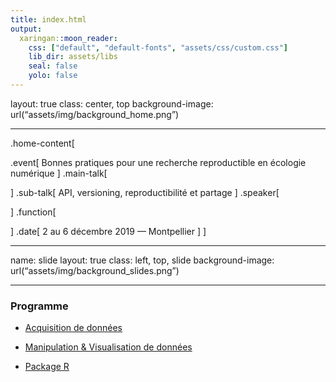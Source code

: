 ```yaml
---
title: index.html
output:
  xaringan::moon_reader:
    css: ["default", "default-fonts", "assets/css/custom.css"]
    lib_dir: assets/libs
    seal: false
    yolo: false
---
```


layout: true
class: center, top
background-image: url("assets/img/background_home.png")

---

.home-content[

  .event[
    Bonnes pratiques pour une recherche reproductible en écologie numérique
  ]
  .main-talk[

  ]
  .sub-talk[
    API, versioning, reproductibilité et partage
  ]
  .speaker[

  ]
  .function[

  ]
  .date[
    2 au 6 décembre 2019 &#8212; Montpellier
  ]
]

---

name: slide
layout: true
class: left, top, slide
background-image: url("assets/img/background_slides.png")

---

### Programme

- [Acquisition de données](sessions/session04/index01.html)

- [Manipulation & Visualisation de données](sessions/session04/index01.html)

- [Package R](sessions/session07/index.html)
